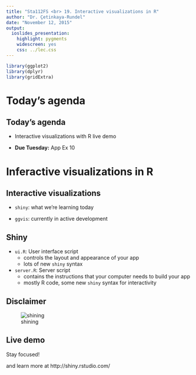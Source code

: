 ```yaml
---
title: "Sta112FS <br> 19. Interactive visualizations in R"
author: "Dr. Çetinkaya-Rundel"
date: "November 12, 2015"
output:
  ioslides_presentation:
    highlight: pygments
    widescreen: yes
    css: ../lec.css
---
```


```r
library(ggplot2)
library(dplyr)
library(gridExtra)
```

# Today's agenda

## Today's agenda {.smaller}

- Interactive visualizations with R live demo

- **Due Tuesday:** App Ex 10

# Inferactive visualizations in R

## Interactive visualizations

- `shiny`: what we're learning today

- `ggvis`: currently in active development

## Shiny

- `ui.R`: User interface script
    + controls the layout and appearance of your app
    + lots of new `shiny` syntax

- `server.R`: Server script
    + contains the instructions that your computer needs to build your app
    + mostly R code, some new `shiny` syntax for interactivity

## Disclaimer

![shining](shining.png)

## Live demo

Stay focused!

and learn more at http://shiny.rstudio.com/